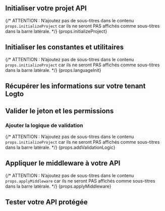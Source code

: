 

<BeforeYouStart framework={props.framework} />

<PermissionModelsOverview />

<QuickPreparationSteps />

## Initialiser votre projet API

{/* ATTENTION : N’ajoutez pas de sous-titres dans le contenu `props.initializeProject` car ils ne seront PAS affichés comme sous-titres dans la barre latérale. */}
{props.initializeProject}

## Initialiser les constantes et utilitaires

<InitConstsAndUtils />

{/* ATTENTION : N’ajoutez pas de sous-titres dans le contenu `props.initializeProject` car ils ne seront PAS affichés comme sous-titres dans la barre latérale. */}
{props.languageInit}

## Récupérer les informations sur votre tenant Logto

<RetrieveInfoAboutLogtoTenant />

## Valider le jeton et les permissions

<ValidateTokenAndPermissions />

### Ajouter la logique de validation

{/* ATTENTION : N’ajoutez pas de sous-titres dans le contenu `props.initializeProject` car ils ne seront PAS affichés comme sous-titres dans la barre latérale. */}
{props.addValidationLogic}

## Appliquer le middleware à votre API

{/* ATTENTION : N’ajoutez pas de sous-titres dans le contenu `props.applyMiddleware` car ils ne seront PAS affichés comme sous-titres dans la barre latérale. */}
{props.applyMiddleware}

## Tester votre API protégée

<TestYourImplementation />

<FurtherReading />
